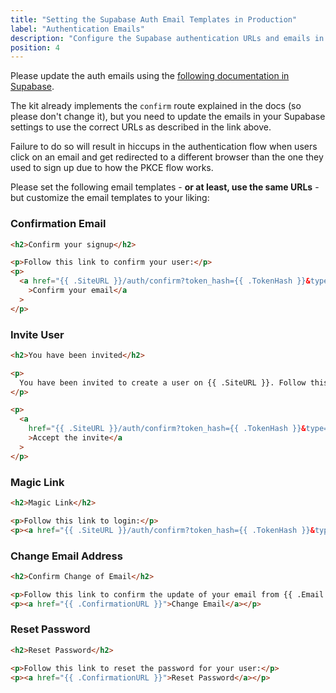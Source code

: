 ```yaml
---
title: "Setting the Supabase Auth Email Templates in Production"
label: "Authentication Emails"
description: "Configure the Supabase authentication URLs and emails in the Next.js Supabase Starter Kit."
position: 4
---
```


Please update the auth emails using the [following documentation in Supabase](https://supabase.com/docs/guides/auth/auth-email-templates#redirecting-the-user-to-a-server-side-endpoint).

The kit already implements the `confirm` route explained in the docs (so please don't change it), but you need to update the emails in your Supabase settings to use the correct URLs as described in the link above.

Failure to do so will result in hiccups in the authentication flow when users click on an email and get redirected to a different browser than the one they used to sign up due to how the PKCE flow works.

Please set the following email templates - **or at least, use the same URLs** - but customize the email templates to your liking:

### Confirmation Email

```html
<h2>Confirm your signup</h2>

<p>Follow this link to confirm your user:</p>
<p>
  <a href="{{ .SiteURL }}/auth/confirm?token_hash={{ .TokenHash }}&type=email&callback={{ .RedirectTo }}"
    >Confirm your email</a
  >
</p>
```

### Invite User

```html
<h2>You have been invited</h2>

<p>
  You have been invited to create a user on {{ .SiteURL }}. Follow this link to accept the invite:
</p>

<p>
  <a
    href="{{ .SiteURL }}/auth/confirm?token_hash={{ .TokenHash }}&type=invite&callback={{ .RedirectTo }}"
    >Accept the invite</a
  >
</p>
```

### Magic Link

```html
<h2>Magic Link</h2>

<p>Follow this link to login:</p>
<p><a href="{{ .SiteURL }}/auth/confirm?token_hash={{ .TokenHash }}&type=magiclink&callback={{ .RedirectTo }}">Log In</a></p>
```

### Change Email Address

```html
<h2>Confirm Change of Email</h2>

<p>Follow this link to confirm the update of your email from {{ .Email }} to {{ .NewEmail }}:</p>
<p><a href="{{ .ConfirmationURL }}">Change Email</a></p>
```

### Reset Password

```html
<h2>Reset Password</h2>

<p>Follow this link to reset the password for your user:</p>
<p><a href="{{ .ConfirmationURL }}">Reset Password</a></p>
```